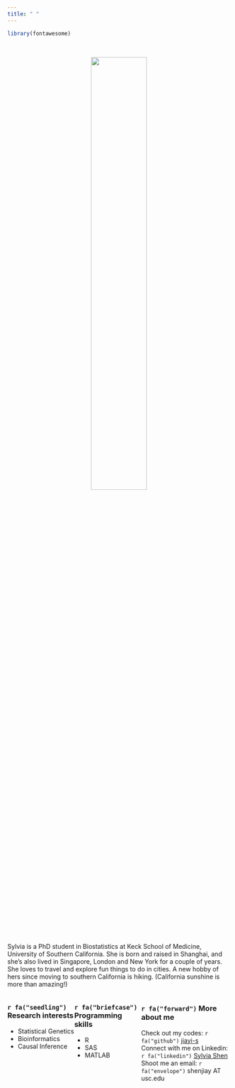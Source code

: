 ```yaml
---
title: " "
---
```

```r
library(fontawesome)
```
<br>

<center>
<img src="./images/square-profile.jpg" style="width:50%" class="rounded-corners">
</center>
<br>

  
  Sylvia is a PhD student in Biostatistics at Keck School of Medicine, University of Southern California. She is born and raised in Shanghai, and she's also lived in Singapore, London and New York for a couple of years. She loves to travel and explore fun things to do in cities. A new hobby of hers since moving to southern California is hiking. (California sunshine is more than amazing!)
  

<style>
.column-left{
  float: left;
  width: 30%;
  text-align: left;
}
.column-center{
  display: inline-block;
  width: 30%;
  text-align: left;
}
.column-right{
  float: right;
  width: 40%;
  text-align: left;
}
</style>


<div class="column-left">
<h3 style="margin-left: 0%"> `r fa("seedling")` Research interests </h3>
* Statistical Genetics  
* Bioinformatics  
* Causal Inference 
</div>

<div class="column-center">
<h3 style="margin-left: 0%"> `r fa("briefcase")` Programming skills </h3>
* R 
* SAS  
* MATLAB  
</div>

<div class="column-right">
<h3 style="margin-left: 0%"> `r fa("forward")` More about me </h3>
<p style="margin-left: 0%">
Check out my codes: `r fa("github")`  <a href="http://github.com/jiayi-s/"> jiayi-s </a>  
Connect with me on Linkedin: `r fa("linkedin")`  <a href="https://www.linkedin.com/in/jiayi-sylvia-shen-482a48124/"> Sylvia Shen </a>  
Shoot me an email: `r fa("envelope")`  shenjiay AT usc.edu  
</p>
</div>


<br>


